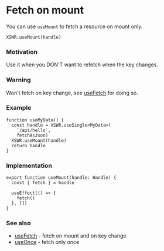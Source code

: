 # Fetch on mount

You can use `useMount` to fetch a resource on mount only.

```tsx
XSWR.useMount(handle) 
```

### Motivation

Use it when you DON'T want to refetch when the key changes.

### Warning

Won't fetch on key change, see [useFetch](/features/use-fetch) for doing so.

### Example

```tsx
function useMyData() {
  const handle = XSWR.useSingle<MyData>(
    `/api/hello`, 
    fetchAsJson)
  XSWR.useMount(handle)
  return handle
}
```

### Implementation

```tsx
export function useMount(handle: Handle) {
  const { fetch } = handle

  useEffect(() => {
    fetch()
  }, [])
}
```

### See also

- [useFetch](/features/use-fetch) - fetch on mount and on key change
- [useOnce](/features/use-once) - fetch only once